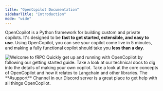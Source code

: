 ```yaml
---
title: "OpenCopilot Documentation"
sidebarTitle: "Introduction"
mode: "wide"
---
```


OpenCopilot is a Python framework for building custom and private copilots.
It's designed to be **fast to get started, extensible, and easy to use**.
Using OpenCopilot, you can see your copilot come live in 5 minutes, and
making a fully functional copilot should take you **less than a day**.

<img className="w-full" src="https://placehold.co/674x242" alt="Welcome to fRPC" />

<CardGroup cols={2}>
  <Card
    title="Getting Started"
    icon="circle-play"
    href="/getting-started"
  >
    Quickly get up and running with OpenCopilot by following our getting started guide.
  </Card>
  <Card
    title="Technical Docs"
    icon="book-open-cover"
    href="/reference/overview"
  >
    Take a look at our technical docs to dig into the details of making your own copilot.
  </Card>
  <Card title="Concepts" icon="lightbulb-on" href="/todo">
    Take a look at the core concepts of OpenCopilot and how it relates to Langchain and other libraries.
  </Card>
  <Card
    title="Join Our Discord"
    icon="discord"
    href="/todo"
  >
    The **#support** Channel in our Discord server is a great place to get help
    with all things OpenCopilot.
  </Card>
</CardGroup>
  